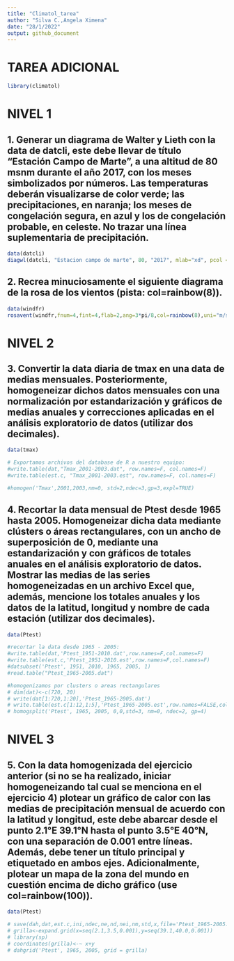 ```yaml
---
title: "Climatol_tarea"
author: "Silva C.,Angela Ximena"
date: "28/1/2022"
output: github_document
---
```


# TAREA ADICIONAL
```r
library(climatol)
```

# NIVEL 1

## 1. Generar un diagrama de Walter y Lieth con la data de datcli, este debe llevar de título “Estación Campo de Marte”, a una altitud de 80 msnm durante el año 2017, con los meses simbolizados por números. Las temperaturas deberán visualizarse de color verde; las precipitaciones, en naranja; los meses de congelación segura, en azul y los de congelación probable, en celeste. No trazar una línea suplementaria de precipitación.
```r
data(datcli) 
diagwl(datcli, "Estacion campo de marte", 80, "2017", mlab="xd", pcol = "orange", tcol = "green", pfcol="lightblue", sfcol = "blue", shem=FALSE, p3line = T)

```

## 2. Recrea minuciosamente el siguiente diagrama de la rosa de los vientos (pista: col=rainbow(8)).
```r
data(windfr)
rosavent(windfr,fnum=4,fint=4,flab=2,ang=3*pi/8,col=rainbow(8),uni="m/s")

```

# NIVEL 2 

## 3. Convertir la data diaria de tmax en una data de medias mensuales. Posteriormente, homogeneizar dichos datos mensuales con una normalización por estandarización y gráficos de medias anuales y correcciones aplicadas en el análisis exploratorio de datos (utilizar dos decimales).

```r
data(tmax)

# Exportamos archivos del database de R a nuestro equipo:
#write.table(dat,"Tmax_2001-2003.dat", row.names=F, col.names=F)
#write.table(est.c, "Tmax_2001-2003.est", row.names=F, col.names=F)

#homogen('Tmax',2001,2003,nm=0, std=2,ndec=3,gp=3,expl=TRUE)
```

## 4. Recortar la data mensual de Ptest desde 1965 hasta 2005. Homogeneizar dicha data mediante clústers o áreas rectangulares, con un ancho de superposición de 0, mediante una estandarización y con gráficos de totales anuales en el análisis exploratorio de datos. Mostrar las medias de las series homogeneizadas en un archivo Excel que, además, mencione los totales anuales y los datos de la latitud, longitud y nombre de cada estación (utilizar dos decimales).

```r
data(Ptest)

#recortar la data desde 1965 - 2005:
#write.table(dat,'Ptest_1951-2010.dat',row.names=F,col.names=F)
#write.table(est.c,'Ptest_1951-2010.est',row.names=F,col.names=F)
#datsubset('Ptest', 1951, 2010, 1965, 2005, 1)
#read.table("Ptest_1965-2005.dat")

#homogenizamos por clusters o areas rectangulares
# dim(dat)<-c(720, 20)
# write(dat[1:720,1:20],'Ptest_1965-2005.dat')
# write.table(est.c[1:12,1:5],'Ptest_1965-2005.est',row.names=FALSE,col.names=FALSE)
# homogsplit('Ptest', 1965, 2005, 0,0,std=3, nm=0, ndec=2, gp=4)


```

# NIVEL 3 

## 5. Con la data homogenizada del ejercicio anterior (si no se ha realizado, iniciar homogeneizando tal cual se menciona en el ejercicio 4) plotear un gráfico de calor con las medias de precipitación mensual de acuerdo con la latitud y longitud, este debe abarcar desde el punto 2.1°E 39.1°N hasta el punto 3.5°E 40°N, con una separación de 0.001 entre líneas. Además, debe tener un título principal y etiquetado en ambos ejes. Adicionalmente, plotear un mapa de la zona del mundo en cuestión encima de dicho gráfico (use col=rainbow(100)).
```r
data(Ptest)

# save(dah,dat,est.c,ini,ndec,ne,nd,nei,nm,std,x,file='Ptest_1965-2005.rda')
# grilla<-expand.grid(x=seq(2.1,3.5,0.001),y=seq(39.1,40.0,0.001))
# library(sp)
# coordinates(grilla)<-~ x+y
# dahgrid('Ptest', 1965, 2005, grid = grilla)

```



